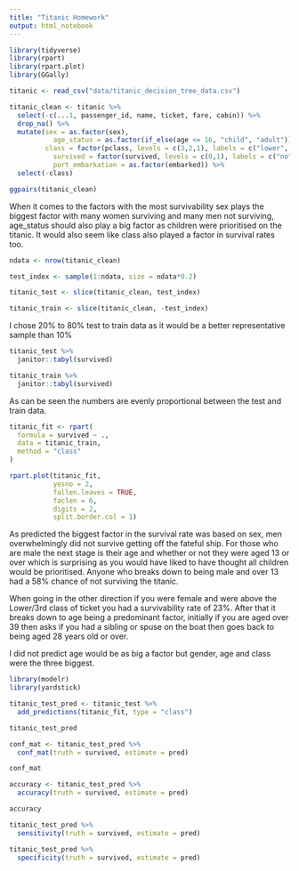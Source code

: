 ```yaml
---
title: "Titanic Homework"
output: html_notebook
---
```


```r
library(tidyverse)
library(rpart)
library(rpart.plot)
library(GGally)

titanic <- read_csv("data/titanic_decision_tree_data.csv")
```

```r
titanic_clean <- titanic %>% 
  select(-c(...1, passenger_id, name, ticket, fare, cabin)) %>% 
  drop_na() %>% 
  mutate(sex = as.factor(sex), 
           age_status = as.factor(if_else(age <= 16, "child", "adult")),
         class = factor(pclass, levels = c(3,2,1), labels = c("lower", "middle", "upper")), 
           survived = factor(survived, levels = c(0,1), labels = c("no", "yes")), 
           port_embarkation = as.factor(embarked)) %>% 
  select(-class)
```

```r
ggpairs(titanic_clean)
```

When it comes to the factors with the most survivability sex plays the biggest factor with many women surviving and many men not surviving, age_status should also play a big factor as children were prioritised on the titanic. It would also seem like class also played a factor in survival rates too. 

```r
ndata <- nrow(titanic_clean)

test_index <- sample(1:ndata, size = ndata*0.2)

titanic_test <- slice(titanic_clean, test_index)

titanic_train <- slice(titanic_clean, -test_index)
```

I chose 20% to 80% test to train data as it would be a better representative sample than 10%

```r
titanic_test %>% 
  janitor::tabyl(survived)
```
```r
titanic_train %>% 
  janitor::tabyl(survived)
```

As can be seen the numbers are evenly proportional between the test and train data. 

```r
titanic_fit <- rpart(
  formula = survived ~ .,
  data = titanic_train,
  method = "class"
)

rpart.plot(titanic_fit,
           yesno = 2,
           fallen.leaves = TRUE,
           faclen = 6,
           digits = 2,
           split.border.col = 1)
```

As predicted the biggest factor in the survival rate was based on sex, men overwhelmingly did not survive getting off the fateful ship. For those who are male the next stage is their age and whether or not they were aged 13 or over which is surprising as you would have liked to have thought all children would be prioritised. Anyone who breaks down to being male and over 13 had a 58% chance of not surviving the titanic. 

When going in the other direction if you were female and were above the Lower/3rd class of ticket you had a survivability rate of 23%. After that it breaks down to age being a predominant factor, initially if you are aged over 39 then asks if you had a sibling or spuse on the boat then goes back to being aged 28 years old or over. 

I did not predict age would be as big a factor but gender, age and class were the three biggest. 

```r
library(modelr)
library(yardstick)
```

```r
titanic_test_pred <- titanic_test %>% 
  add_predictions(titanic_fit, type = "class")

titanic_test_pred
```

```r
conf_mat <- titanic_test_pred %>% 
  conf_mat(truth = survived, estimate = pred)

conf_mat
```

```r
accuracy <- titanic_test_pred %>% 
  accuracy(truth = survived, estimate = pred)

accuracy
```

```r
titanic_test_pred %>% 
  sensitivity(truth = survived, estimate = pred)

titanic_test_pred %>% 
  specificity(truth = survived, estimate = pred)
```

